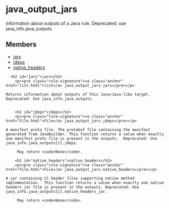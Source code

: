 <html devsite>
<head>
  <meta name="project_path" value="/_project.yaml">
  <meta name="book_path" value="/versions/6.1.0/_book.yaml">
</head>
<body>

<h1 class="page-title" id="modules.java_output_jars">java_output_jars</h1>

<!-- {% raw %} -->

Information about outputs of a Java rule. Deprecated: use java_info.java_outputs.

<h2>Members</h2>
<ul>
    <li>
    <a href="#jars">jars</a>
  </li>
      <li>
    <a href="#jdeps">jdeps</a>
  </li>
      <li>
    <a href="#native_headers">native_headers</a>
  </li>
  </ul>

      <h2 id="jars">jars</h2>
        <p><pre class="rule-signature"><a class="anchor" href="list.html">list</a> java_output_jars.jars</pre></p>

    Returns information about outputs of this Java/Java-like target. Deprecated: Use java_info.java_outputs.


        <h2 id="jdeps">jdeps</h2>
        <p><pre class="rule-signature"><a class="anchor" href="File.html">File</a> java_output_jars.jdeps</pre></p>

    A manifest proto file. The protobuf file containing the manifest generated from JavaBuilder. This function returns a value when exactly one manifest proto file is present in the outputs.  Deprecated: Use java_info.java_outputs[i].jdeps.

         May return <code>None</code>.

        <h2 id="native_headers">native_headers</h2>
        <p><pre class="rule-signature"><a class="anchor" href="File.html">File</a> java_output_jars.native_headers</pre></p>

    A jar containing CC header files supporting native method implementation.  This function returns a value when exactly one native headers jar file is present in the outputs. Deprecated: Use java_info.java_outputs[i].native_headers_jar.

         May return <code>None</code>.


</body>
</html>

<!-- {% endraw %} -->
